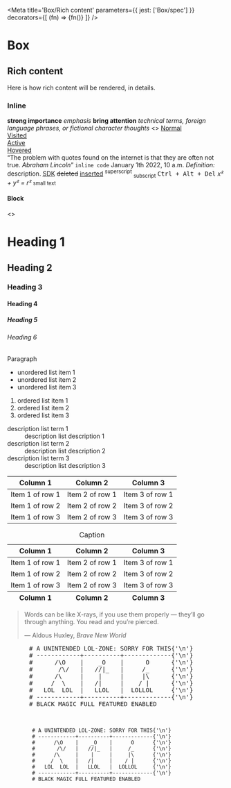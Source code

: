 
<Meta
  title='Box/Rich content'
  parameters={{ jest: ['Box/spec'] }}
  decorators={[
    (fn) => <Box fontFamily='sans' fontScale='p1' withRichContent>{fn()}</Box>
  ]}
/>

# Box

## Rich content

Here is how rich content will be rendered, in details.

### Inline

<Preview>
  <Story name='strong'>
    <strong>strong importance</strong>
  </Story>
</Preview>

<Preview>
  <Story name='em'>
    <em>emphasis</em>
  </Story>
</Preview>

<Preview>
  <Story name='b'>
    <b>bring attention</b>
  </Story>
</Preview>

<Preview>
  <Story name='i'>
    <i>technical terms, foreign language phrases, or fictional character thoughts</i>
  </Story>
</Preview>

<Preview>
  <Story name='a'>
    <>
      <a href='#'>Normal</a><br />
      <a href='#' className='is-visited'>Visited</a><br />
      <a href='#' className='is-active'>Active</a><br />
      <a href='#' className='is-hovered'>Hovered</a><br />
    </>
  </Story>
</Preview>

<Preview>
  <Story name='q and cite'>
    <q>The problem with quotes found on the internet is that they are often not true. <cite>Abraham Lincoln</cite></q>
  </Story>
</Preview>

<Preview>
  <Story name='code'>
    <code>inline code</code>
  </Story>
</Preview>

<Preview>
  <Story name='time'>
    <time dateTime='20220101 10:00'>January 1th 2022, 10 a.m.</time>
  </Story>
</Preview>

<Preview>
  <Story name='dfn'>
    <dfn>Definition:</dfn> description.
  </Story>
</Preview>

<Preview>
  <Story name='abbr'>
    <abbr title='Source Development Kit'>SDK</abbr>
  </Story>
</Preview>

<Preview>
  <Story name='del and ins'>
    <del>deleted</del> <ins>inserted</ins>
  </Story>
</Preview>

<Preview>
  <Story name='sup and sub'>
    <sup>superscript</sup> <sub>subscript</sub>
  </Story>
</Preview>

<Preview>
  <Story name='kbd'>
    <kbd>Ctrl + Alt + Del</kbd>
  </Story>
</Preview>

<Preview>
  <Story name='var'>
    <var>x² + y² = r²</var>
  </Story>
</Preview>

<Preview>
  <Story name='small'>
    <small>small text</small>
  </Story>
</Preview>

#### Block

<Preview>
  <Story name='hx'>
    <>
      <h1>Heading 1</h1>
      <h2>Heading 2</h2>
      <h3>Heading 3</h3>
      <h4>Heading 4</h4>
      <h5>Heading 5</h5>
      <h6>Heading 6</h6>
    </>
  </Story>
</Preview>

<Preview>
  <Story name='p'>
    <p>Paragraph</p>
  </Story>
</Preview>

<Preview>
  <Story name='ul'>
    <ul>
      <li>unordered list item 1</li>
      <li>unordered list item 2</li>
      <li>unordered list item 3</li>
    </ul>
  </Story>
</Preview>

<Preview>
  <Story name='ol'>
    <ol>
      <li>ordered list item 1</li>
      <li>ordered list item 2</li>
      <li>ordered list item 3</li>
    </ol>
  </Story>
</Preview>

<Preview>
  <Story name='dl'>
    <dl>
      <dt>description list term 1</dt>
      <dd>description list description 1</dd>
      <dt>description list term 2</dt>
      <dd>description list description 2</dd>
      <dt>description list term 3</dt>
      <dd>description list description 3</dd>
    </dl>
  </Story>
</Preview>

<Preview>
  <Story name='table (simple)'>
    <table>
      <thead>
        <tr>
          <th>Column 1</th>
          <th>Column 2</th>
          <th>Column 3</th>
        </tr>
      </thead>
      <tbody>
        <tr>
          <td>Item 1 of row 1</td>
          <td>Item 2 of row 1</td>
          <td>Item 3 of row 1</td>
        </tr>
        <tr>
          <td>Item 1 of row 2</td>
          <td>Item 2 of row 2</td>
          <td>Item 3 of row 2</td>
        </tr>
        <tr>
          <td>Item 1 of row 3</td>
          <td>Item 2 of row 3</td>
          <td>Item 3 of row 3</td>
        </tr>
      </tbody>
    </table>
  </Story>
</Preview>

<Preview>
  <Story name='table (complex)'>
    <table>
      <caption>Caption</caption>
      <thead>
        <tr>
          <th>Column 1</th>
          <th>Column 2</th>
          <th>Column 3</th>
        </tr>
      </thead>
      <tfoot>
        <tr>
          <th>Column 1</th>
          <th>Column 2</th>
          <th>Column 3</th>
        </tr>
      </tfoot>
      <tbody>
        <tr>
          <td>Item 1 of row 1</td>
          <td>Item 2 of row 1</td>
          <td>Item 3 of row 1</td>
        </tr>
        <tr>
          <td>Item 1 of row 2</td>
          <td>Item 2 of row 2</td>
          <td>Item 3 of row 2</td>
        </tr>
        <tr>
          <td>Item 1 of row 3</td>
          <td>Item 2 of row 3</td>
          <td>Item 3 of row 3</td>
        </tr>
      </tbody>
    </table>
  </Story>
</Preview>

<Preview>
  <Story name='blockquote and cite'>
    <blockquote>
      <p>
        Words can be like X-rays, if you use them properly — they’ll go through anything.
        You read and you’re pierced.
      </p>
      <footer>— Aldous Huxley, <cite>Brave New World</cite></footer>
    </blockquote>
  </Story>
</Preview>

<Preview>
  <Story name='pre'>
    <pre>
      # A UNINTENDED LOL-ZONE: SORRY FOR THIS{'\n'}
      # ------------+----------+-------------{'\n'}
      #      /\O    |    _O    |      O      {'\n'}
      #       /\/   |   //|_   |     /_      {'\n'}
      #      /\     |    |     |     |\      {'\n'}
      #     /  \    |   /|     |    / |      {'\n'}
      #   LOL  LOL  |   LLOL   |  LOLLOL     {'\n'}
      # ------------+----------+-------------{'\n'}
      # BLACK MAGIC FULL FEATURED ENABLED
    </pre>
  </Story>
</Preview>

<Preview>
  <Story name='pre with code'>
    <pre>
      <code>
        # A UNINTENDED LOL-ZONE: SORRY FOR THIS{'\n'}
        # ------------+----------+-------------{'\n'}
        #      /\O    |    _O    |      O      {'\n'}
        #       /\/   |   //|_   |     /_      {'\n'}
        #      /\     |    |     |     |\      {'\n'}
        #     /  \    |   /|     |    / |      {'\n'}
        #   LOL  LOL  |   LLOL   |  LOLLOL     {'\n'}
        # ------------+----------+-------------{'\n'}
        # BLACK MAGIC FULL FEATURED ENABLED
      </code>
    </pre>
  </Story>
</Preview>
